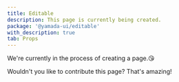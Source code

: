 ```yaml
---
title: Editable
description: This page is currently being created.
package: '@yamada-ui/editable'
with_description: true
tab: Props
---
```


We're currently in the process of creating a page.😘

Wouldn't you like to contribute this page? That's amazing!
